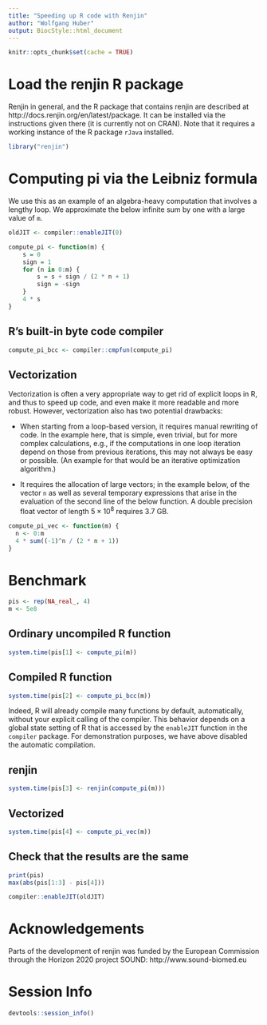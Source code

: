 ```yaml
---
title: "Speeding up R code with Renjin"
author: "Wolfgang Huber"
output: BiocStyle::html_document
---
```


```r
knitr::opts_chunk$set(cache = TRUE)
```

# Load the renjin R package

Renjin in general, and the R package that contains renjin are described at http://docs.renjin.org/en/latest/package. It can be installed via the instructions given there (it is currently not on CRAN). Note that it requires a working instance of the R package `rJava` installed.

```r
library("renjin")
```

# Computing pi via the Leibniz formula

We use this as an example of an algebra-heavy computation that involves a lengthy loop.
We approximate the below infinite sum by one with a large value of `m`.

\begin{equation}
\frac{\pi}{4} =  \lim_{m\to\infty}\sum_{n=0}^{m} \frac{(-1)^n}{2n+1}
\end{equation}

```r
oldJIT <- compiler::enableJIT(0)
```

```r
compute_pi <- function(m) {
    s = 0
    sign = 1
    for (n in 0:m) {
        s = s + sign / (2 * n + 1)
        sign = -sign
    }
    4 * s
}
```

## R's built-in byte code compiler

```r
compute_pi_bcc <- compiler::cmpfun(compute_pi) 
```

## Vectorization 

Vectorization is often a very appropriate way to get rid of explicit loops in R, and thus to speed up code, and even make it more readable and more robust. However, vectorization also has two potential drawbacks:

- When starting from a loop-based version, it requires manual rewriting of code. In the example here, that is simple, even trivial, but for more complex calculations, e.g., if the computations in one loop iteration depend on those from previous iterations, this may not always be easy or possible. (An example for that would be an iterative optimization algorithm.)

- It requires the allocation of large vectors; in the example below, of the vector `n` as well as several temporary expressions that arise in the evaluation of the second line of the below function. A double precision float vector of length $5\times10^8$ requires 3.7 GB.

```r
compute_pi_vec <- function(m) {
  n <- 0:m
  4 * sum((-1)^n / (2 * n + 1))
}
```

# Benchmark

```r
pis <- rep(NA_real_, 4)
m <- 5e8
```

## Ordinary uncompiled R function

```r
system.time(pis[1] <- compute_pi(m))
```

<!-- Note that we **reduced `m` by a factor of 10** here to limit runtime. -->

## Compiled R function

```r
system.time(pis[2] <- compute_pi_bcc(m))
```

Indeed, R will already compile many functions by default, automatically, without your explicit calling of the compiler. This behavior depends on a global state setting of R that is accessed by the `enableJIT` function in the `compiler` package. For demonstration purposes, we have above disabled the automatic compilation.

## renjin 

```r
system.time(pis[3] <- renjin(compute_pi(m)))
```

## Vectorized

```r
system.time(pis[4] <- compute_pi_vec(m))
```

## Check that the results are the same

```r
print(pis)
max(abs(pis[1:3] - pis[4]))
```

<!-- .. at least for the 2nd to 4th calculation; for the 1st we had used a smaller `m`. -->

```r
compiler::enableJIT(oldJIT)
```

# Acknowledgements

Parts of the development of renjin was funded by the European Commission through the Horizon 2020 project SOUND: http://www.sound-biomed.eu

# Session Info

```r
devtools::session_info()
```
